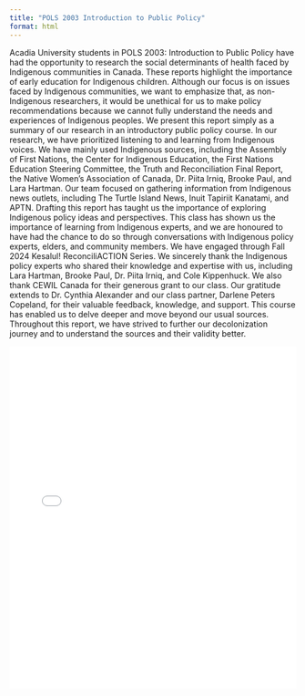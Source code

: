 ```yaml
---
title: "POLS 2003 Introduction to Public Policy"
format: html
---
```

Acadia University students in POLS 2003: Introduction to Public Policy have had the opportunity to research the social determinants of health faced by Indigenous communities in Canada. These reports highlight the importance of early education for Indigenous children. Although our focus is on issues faced by Indigenous communities, we want to emphasize that, as non-Indigenous researchers, it would be unethical for us to make policy recommendations because we cannot fully understand the needs and experiences of Indigenous peoples. We present this report simply as a summary of our research in an introductory public policy course.
In our research, we have prioritized listening to and learning from Indigenous voices. We have mainly used Indigenous sources, including the Assembly of First Nations, the Center for Indigenous Education, the First Nations Education Steering Committee, the Truth and Reconciliation Final Report, the Native Women’s Association of Canada, Dr. Piita Irniq, Brooke Paul, and Lara Hartman. Our team focused on gathering information from Indigenous news outlets, including The Turtle Island News, Inuit Tapiriit Kanatami, and APTN. Drafting this report has taught us the importance of exploring Indigenous policy ideas and perspectives.
This class has shown us the importance of learning from Indigenous experts, and we are honoured to have had the chance to do so through conversations with Indigenous policy experts, elders, and community members. We have engaged through Fall 2024 Kesalul!  ReconciliACTION Series. We sincerely thank the Indigenous policy experts who shared their knowledge and expertise with us, including Lara Hartman, Brooke Paul, Dr. Piita Irniq, and Cole Kippenhuck. We also thank CEWIL Canada for their generous grant to our class. Our gratitude extends to Dr. Cynthia Alexander and our class partner, Darlene Peters Copeland, for their valuable feedback, knowledge, and support. This course has enabled us to delve deeper and move beyond our usual sources.
Throughout this report, we have strived to further our decolonization journey and to understand the sources and their validity better.

<embed src="pols2003.pdf" type="application/pdf" width="100%" height="600px" />